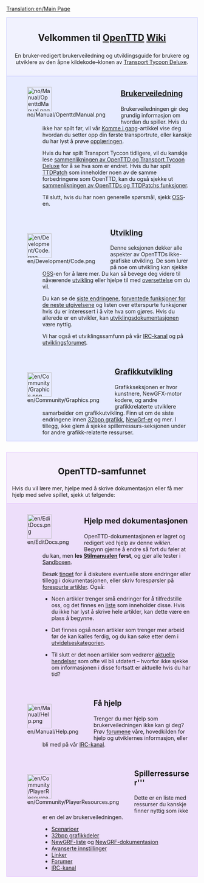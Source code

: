 [[Translation:en/Main Page]]
{{en/Translation|origin= en/Main Page
|from  = en
|to    = no
|Percentage =5
}}

<div style="background-color: #f1f2fe; border: 1px solid #c7c8fe; margin: 0; padding: 1em 1em 1em 1em; text-align:center">
<div style="font-size:1.7em; font-weight:bold">Velkommen til <span class="plainlinks">[http://www.openttd.org/ OpenTTD]</span> [https://www.wikipedia.org/wiki/no:wiki Wiki]
</div>
En bruker-redigert brukerveiledning og utviklingsguide for brukere og utviklere av den åpne kildekode–klonen av [[no/Transport Tycoon Deluxe|Transport Tycoon Deluxe]].
</div>
<div style="background-color: #E7EBFF; border: 1px solid #c7c8fe; border-top:none; padding: 1em 1em 0em 1em; margin-bottom:2em">
<div style="float:left">[[File:no/Manual/OpenttdManual.png|64px]]</div>
<div style="margin-left:80px; margin-bottom:4em">
<div style="font-size:1.4em; font-weight:bold">[[no/Manual/Main Page|Brukerveiledning]]</div>
Brukerveiledningen gir deg grundig informasjon om hvordan du spiller. Hvis du ikke har spilt før, vil vår [[no/Komme i gang|Komme i gang]]-artikkel vise deg hvordan du setter opp din første transportrute, eller kanskje du har lyst å prøve [[no/Opplæringen|opplæringen]].

Hvis du har spilt Transport Tyccon  tidligere, vil du kanskje lese [[no/Endringer fra TTD|sammenlikningen av OpenTTD og Transport Tycoon Deluxe]] for å se hva som er endret. Hvis du har spilt [[no/TTDPatch|TTDPatch]] som inneholder noen av de samme forbedringene som OpenTTD, kan du også sjekke ut [[no/Sammenlikning av OpenTTDs og TTDPatchs funksjoner|sammenlikningen av OpenTTDs og TTDPatchs funksjoner]].

Til slutt, hvis du har noen generelle spørsmål, sjekk [[no/Archive/Community/OSS|OSS]]-en.
</div>

<div style="float:left">[[File:en/Development/Code.png|64px]]</div>
<div style="margin-left:80px; margin-bottom:4em">
<div style="font-size:1.4em; font-weight:bold">[[no/Utvikling|Utvikling]]</div>
Denne seksjonen dekker alle aspekter av OpenTTDs ikke-grafiske utvikling. De som lurer på noe om utvikling kan sjekke [[no/OSS utvikling|OSS]]-en for å lære mer. Du kan så bevege deg videre til nåværende [[no/Utvikling|utvikling]] eller hjelpe til med [[no/Internationalization|oversettelse]] om du vil.

Du kan se de [[no/Nyere og nåværende utvikling|siste endringene]], [[no/Veikart|forventede funksjoner for de neste utgivelsene]] og listen over etterspurte funksjoner hvis du er interessert i å vite hva som gjøres. Hvis du allerede er en utvikler, kan [[no/Utvikling Dokumentasjon|utviklingsdokumentasjonen]] være nyttig.

Vi har også et utviklingssamfunn på vår [[no/IRC-kanal|IRC-kanal]] og på [http://www.tt-forums.net/viewforum.php?f=33 utviklingsforumet].
</div>

<div style="float:left">[[File:en/Community/Graphics.png|64px]]</div>
<div style="margin-left:80px; margin-bottom:1em; min-height:64px">
<div style="font-size:1.4em; font-weight:bold">[[no/Grafikkutvikling|Grafikkutvikling]]</div>
Grafikkseksjonen er hvor kunstnere, NewGFX-motor kodere, og andre grafikkrelaterte utviklere samarbeider om grafikkutvikling. Finn ut om de siste endringene innen [[no/32bit Grafikk Utvikling|32bpp grafikk]], [[no/NewGRF Dokumentasjon|NewGrf-er]] og mer. I tillegg, ikke glem å sjekke spillerressurs-seksjonen under for andre grafikk-relaterte ressurser.
</div>

</div>

<div style="background-color: #F5EDFC; border: 1px solid #E1BBFF; margin: 0; padding: 1em 1em 0em 1em;">
<div style="font-size:1.6em; font-weight:bold; text-align:center">OpenTTD-samfunnet</div>
Hvis du vil lære mer, hjelpe med å skrive dokumentasjon eller få mer hjelp med selve spillet, sjekk ut følgende:

</div>

<div style="background-color: #EDDEFA; border: 1px solid #E1BBFF; border-top:none; padding: 1em 1em 0em 1em;">

<div style="float:left">[[File:en/EditDocs.png|64px]]</div>
<div style="margin-left:80px; margin-bottom:4em">
<div style="font-size:1.4em; font-weight:bold">Hjelp med dokumentasjonen</div>
OpenTTD-dokumentasjonen er lagret og redigert ved hjelp av denne <em>wikien</em>. Begynn gjerne å endre så fort du føler at du kan, men '''les [[no/Manual of Style|Stilmanualen]] først''', og gjør alle tester i [[no/Sandbox|Sandboxen]].  

Besøk [[no/Tinget|tinget]] for å diskutere eventuelle store endringer eller tillegg i dokumentasjonen, eller skriv forespørsler på [[no/Etterspurte Artikler|forespurte artikler]]. Også:

*Noen artikler trenger små endringer for å tilfredstille oss, og det finnes en [[:Category:no/For å gjøre|liste]] som inneholder disse. Hvis du ikke har lyst å skrive hele artikler, kan dette være en plass å begynne.

*Det finnes også noen artikler som trenger mer arbeid før de kan kalles ferdig, og du kan søke etter dem i [[:Category:no/Artikler skal utvides|utvidelseskategorien]].

*Til slutt er det noen artikler som vedrører [[:Category:no/Aktuelle hendelser|aktuelle hendelser]] som ofte vil bli utdatert – hvorfor ikke sjekke om informasjonen i disse fortsatt er aktuelle hvis du har tid?
</div>

<div style="float:left">[[File:en/Manual/Help.png|64px]]</div>
<div style="margin-left:80px; margin-bottom:4em">
<div style="font-size:1.4em; font-weight:bold">Få hjelp</div>
Trenger du mer hjelp som brukerveiledningen ikke kan gi deg? Prøv [http://www.tt-forums.net/viewforum.php?f=55 forumene] våre, hovedkilden for hjelp og utviklernes informasjon, eller bli med på vår [[no/IRC-kanal|IRC-kanal]].
</div>

<div style="float:left">[[File:en/Community/PlayerResources.png|64px]]</div>
<div style="margin-left:80px; margin-bottom:1em">
<div style="font-size:1.4em; font-weight:bold">Spillerressurser'''</div>
Dette er en liste med ressurser du kanskje finner nyttig som ikke er en del av brukerveiledningen.
*[[no/Liste over spiller-laget scenarier|Scenarioer]]
*[[no/Liste over nedlastbare 32bpp tjære|32bpp grafikkdeler]]
*[[no/NewGRF List|NewGRF-liste]] og [[no/NewGRF Dokumentasjon|NewGRF-dokumentasjon]]
*[[no/Avanserte innstillinger|Avanserte innstillinger]]
*[[no/Linker|Linker]]
*[http://www.tt-forums.net/viewforum.php?f=55 Forumer]
*[[no/IRC-kanal|IRC-kanal]]
</div>
</div>